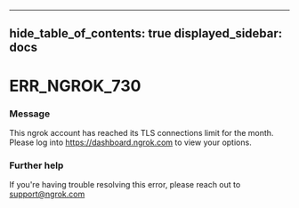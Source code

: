 

---
hide_table_of_contents: true
displayed_sidebar: docs
---


# ERR_NGROK_730

### Message
This ngrok account has reached its TLS connections limit for the month. Please log into https://dashboard.ngrok.com to view your options.

<ErrorDetails error="err_ngrok_730" />



### Further help
If you're having trouble resolving this error, please reach out to [support@ngrok.com](mailto:support@ngrok.com?subject=Help%20with%20ERR_NGROK_730)

